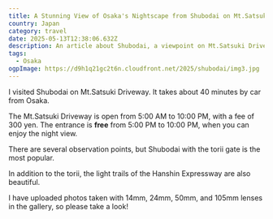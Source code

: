 ```yaml
---
title: A Stunning View of Osaka's Nightscape from Shubodai on Mt.Satsuki
country: Japan
category: travel
date: 2025-05-13T12:38:06.632Z
description: An article about Shubodai, a viewpoint on Mt.Satsuki Driveway that offers a spectacular view of the nightscapes of Ikeda and Minoh cities in Osaka.
tags:
  - Osaka
ogpImage: https://d9h1q21gc2t6n.cloudfront.net/2025/shubodai/img3.jpg
---
```


I visited Shubodai on Mt.Satsuki Driveway. It takes about 40 minutes by car from Osaka.

The Mt.Satsuki Driveway is open from 5:00 AM to 10:00 PM, with a fee of 300 yen.
The entrance is **free** from 5:00 PM to 10:00 PM, when you can enjoy the night view.

There are several observation points, but Shubodai with the torii gate is the most popular.

<BlogImage src="https://d9h1q21gc2t6n.cloudfront.net/2025/shubodai/img3.jpg" width={1000} />

In addition to the torii, the light trails of the Hanshin Expressway are also beautiful.

<BlogImage src="https://d9h1q21gc2t6n.cloudfront.net/2025/shubodai/img7.jpg" width={1000} />

I have uploaded photos taken with 14mm, 24mm, 50mm, and 105mm lenses in the gallery, so please take a look!

<BlogCard url="https://tomokiota.com/en/gallery/shubodai" />
